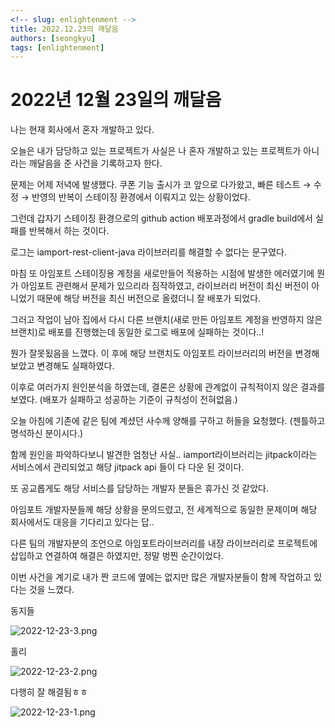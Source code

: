 ```yaml
---
<!-- slug: enlightenment -->
title: 2022.12.23의 깨달음
authors: [seongkyu]
tags: [enlightenment]
---
```


# 2022년 12월 23일의 깨달음

나는 현재 회사에서 혼자 개발하고 있다. 

오늘은 내가 담당하고 있는 프로젝트가 사실은 나 혼자 개발하고 있는 프로젝트가 아니라는 깨달음을 준 사건을 기록하고자 한다.

문제는 어제 저녁에 발생했다. 쿠폰 기능 출시가 코 앞으로 다가왔고, 빠른 테스트 → 수정 → 반영의 반복이 스테이징 환경에서 이뤄지고 있는 상황이었다. 

그런데 갑자기 스테이징 환경으로의 github action 배포과정에서 gradle build에서 실패를 반복해서 하는 것이다.

로그는 iamport-rest-client-java 라이브러리를 해결할 수 없다는 문구였다.

마침 또 아임포트 스테이징용 계정을 새로만들어 적용하는 시점에 발생한 에러였기에 뭔가 아임포트 관련해서 문제가 있으리라 짐작하였고, 라이브러리 버전이 최신 버전이 아니었기 때문에 해당 버전을 최신 버전으로 올렸더니 잘 배포가 되었다.

그러고 작업이 남아 집에서 다시 다른 브랜치(새로 만든 아임포트 계정을 반영하지 않은 브랜치)로 배포를 진행했는데 동일한 로그로 배포에 실패하는 것이다..! 

뭔가 잘못됬음을 느꼈다. 이 후에 해당 브랜치도 아임포트 라이브러리의 버전을 변경해보았고 변경해도 실패하였다. 

이후로 여러가지 원인분석을 하였는데, 결론은 상황에 관계없이 규칙적이지 않은 결과를 보였다. (배포가 실패하고 성공하는 기준이 규칙성이 전혀없음.)

오늘 아침에 기존에 같은 팀에 계셨던 사수께 양해를 구하고 허들을 요청했다. (젠틀하고 명석하신 분이시다.)

함께 원인을 파악하다보니 발견한 엄청난 사실.. iamport라이브러리는 jitpack이라는 서비스에서 관리되었고 해당 jitpack api 들이 다 다운 된 것이다.

또 공교롭게도 해당 서비스를 담당하는 개발자 분들은 휴가신 것 같았다.

아임포트 개발자분들께 해당 상황을 문의드렸고, 전 세계적으로 동일한 문제이며 해당 회사에서도 대응을 기다리고 있다는 답..

다른 팀의 개발자분의 조언으로 아임포트라이브러리를 내장 라이브러리로 프로젝트에 삽입하고 연결하여 해결은 하였지만, 정말 벙찐 순간이었다.

이번 사건을 계기로 내가 짠 코드에 옆에는 없지만 많은 개발자분들이 함께 작업하고 있다는 것을 느꼈다.

동지들

![2022-12-23-3.png](image/2022-12-23-3.png)

홀리

![2022-12-23-2.png](image/2022-12-23-2.png)

다행히 잘 해결됨ㅎㅎ

![2022-12-23-1.png](image/2022-12-23-1.png)